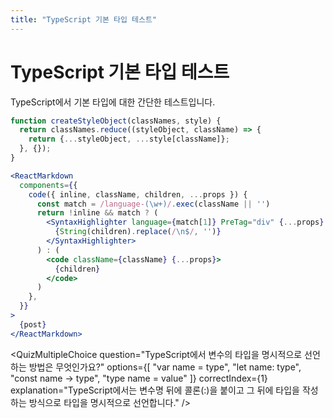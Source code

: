 ```yaml
---
title: "TypeScript 기본 타입 테스트"
---
```



# TypeScript 기본 타입 테스트

TypeScript에서 기본 타입에 대한 간단한 테스트입니다.

```javascript
function createStyleObject(classNames, style) {
  return classNames.reduce((styleObject, className) => {
    return {...styleObject, ...style[className]};
  }, {});
}
```

```jsx
<ReactMarkdown
  components={{
    code({ inline, className, children, ...props }) {
      const match = /language-(\w+)/.exec(className || '')
      return !inline && match ? (
        <SyntaxHighlighter language={match[1]} PreTag="div" {...props} style={oneDark}>
          {String(children).replace(/\n$/, '')}
        </SyntaxHighlighter>
      ) : (
        <code className={className} {...props}>
          {children}
        </code>
      )
    },
  }}
>
  {post}
</ReactMarkdown>
```

<QuizMultipleChoice
  question="TypeScript에서 변수의 타입을 명시적으로 선언하는 방법은 무엇인가요?"
  options={[
    "var name = type",
    "let name: type",
    "const name -> type",
    "type name = value"
  ]}
  correctIndex={1}
  explanation="TypeScript에서는 변수명 뒤에 콜론(:)을 붙이고 그 뒤에 타입을 작성하는 방식으로 타입을 명시적으로 선언합니다."
/>